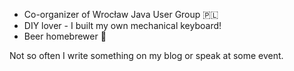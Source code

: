 - Co-organizer of Wrocław Java User Group 🇵🇱
- DIY lover - I built my own mechanical keyboard!
- Beer homebrewer 🍻

Not so often I write something on my blog or speak at some event.

